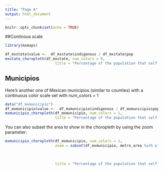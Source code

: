```yaml
---
title: "Page A"
output: html_document
---
```


```r
knitr::opts_chunk$set(echo = TRUE)
```

##Continous scale
```r
library(mxmaps)

df_mxstate$value <-  df_mxstate$indigenous / df_mxstate$pop 
mxstate_choropleth(df_mxstate, num_colors = 9,
                       title = "Percentage of the population that self-identifies as indigenous")
```

## Municipios

Here's another one of Mexican municipios (similar to counties) with a continuous color scale set with num_colors = 1

```r
data("df_mxmunicipio")
df_mxmunicipio$value <-  df_mxmunicipio$indigenous / df_mxmunicipio$pop 
mxmunicipio_choropleth(df_mxmunicipio, num_colors = 1,
                       title = "Percentage of the population that self-identifies as indigenous")

```

You can also subset the area to show in the choropleth by using the zoom parameter:

```r

mxmunicipio_choropleth(df_mxmunicipio, num_colors = 1,
                       zoom = subset(df_mxmunicipio, metro_area %in% c("Valle de México",
                                                                       "Puebla-Tlaxcala",
                                                                       "Cuernavaca",
                                                                       "Toluca"))$region,
                       title = "Percentage of the population that self-identifies as indigenous") 
```
